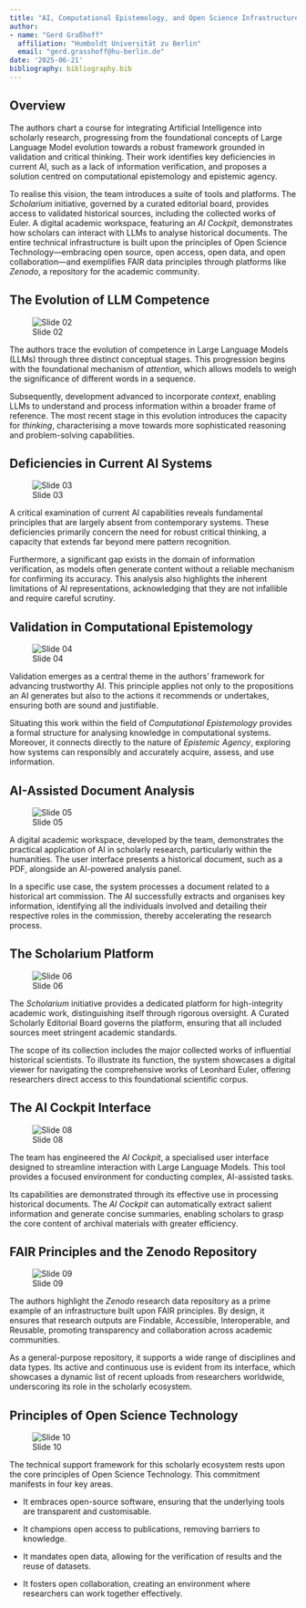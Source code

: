 ```yaml
---
title: "AI, Computational Epistemology, and Open Science Infrastructure"
author:
- name: "Gerd Graßhoff"
  affiliation: "Humboldt Universität zu Berlin"
  email: "gerd.grasshoff@hu-berlin.de"
date: '2025-06-21'
bibliography: bibliography.bib
---
```

## Overview {.unnumbered}

The authors chart a course for integrating Artificial Intelligence into scholarly research, progressing from the foundational concepts of Large Language Model evolution towards a robust framework grounded in validation and critical thinking. Their work identifies key deficiencies in current AI, such as a lack of information verification, and proposes a solution centred on computational epistemology and epistemic agency.

To realise this vision, the team introduces a suite of tools and platforms. The *Scholarium* initiative, governed by a curated editorial board, provides access to validated historical sources, including the collected works of Euler. A digital academic workspace, featuring an *AI Cockpit*, demonstrates how scholars can interact with LLMs to analyse historical documents. The entire technical infrastructure is built upon the principles of Open Science Technology—embracing open source, open access, open data, and open collaboration—and exemplifies FAIR data principles through platforms like *Zenodo*, a repository for the academic community.

## The Evolution of LLM Competence

![Slide 02](images/ai-nepi_008_slide_02.png)

The authors trace the evolution of competence in Large Language Models (LLMs) through three distinct conceptual stages. This progression begins with the foundational mechanism of *attention*, which allows models to weigh the significance of different words in a sequence.

Subsequently, development advanced to incorporate *context*, enabling LLMs to understand and process information within a broader frame of reference. The most recent stage in this evolution introduces the capacity for *thinking*, characterising a move towards more sophisticated reasoning and problem-solving capabilities.

## Deficiencies in Current AI Systems

![Slide 03](images/ai-nepi_008_slide_03.png)

A critical examination of current AI capabilities reveals fundamental principles that are largely absent from contemporary systems. These deficiencies primarily concern the need for robust critical thinking, a capacity that extends far beyond mere pattern recognition.

Furthermore, a significant gap exists in the domain of information verification, as models often generate content without a reliable mechanism for confirming its accuracy. This analysis also highlights the inherent limitations of AI representations, acknowledging that they are not infallible and require careful scrutiny.

## Validation in Computational Epistemology

![Slide 04](images/ai-nepi_008_slide_04.png)

Validation emerges as a central theme in the authors' framework for advancing trustworthy AI. This principle applies not only to the propositions an AI generates but also to the actions it recommends or undertakes, ensuring both are sound and justifiable.

Situating this work within the field of *Computational Epistemology* provides a formal structure for analysing knowledge in computational systems. Moreover, it connects directly to the nature of *Epistemic Agency*, exploring how systems can responsibly and accurately acquire, assess, and use information.

## AI-Assisted Document Analysis

![Slide 05](images/ai-nepi_008_slide_05.png)

A digital academic workspace, developed by the team, demonstrates the practical application of AI in scholarly research, particularly within the humanities. The user interface presents a historical document, such as a PDF, alongside an AI-powered analysis panel.

In a specific use case, the system processes a document related to a historical art commission. The AI successfully extracts and organises key information, identifying all the individuals involved and detailing their respective roles in the commission, thereby accelerating the research process.

## The Scholarium Platform

![Slide 06](images/ai-nepi_008_slide_06.png)

The *Scholarium* initiative provides a dedicated platform for high-integrity academic work, distinguishing itself through rigorous oversight. A Curated Scholarly Editorial Board governs the platform, ensuring that all included sources meet stringent academic standards.

The scope of its collection includes the major collected works of influential historical scientists. To illustrate its function, the system showcases a digital viewer for navigating the comprehensive works of Leonhard Euler, offering researchers direct access to this foundational scientific corpus.

## The AI Cockpit Interface

![Slide 08](images/ai-nepi_008_slide_08.png)

The team has engineered the *AI Cockpit*, a specialised user interface designed to streamline interaction with Large Language Models. This tool provides a focused environment for conducting complex, AI-assisted tasks.

Its capabilities are demonstrated through its effective use in processing historical documents. The *AI Cockpit* can automatically extract salient information and generate concise summaries, enabling scholars to grasp the core content of archival materials with greater efficiency.

## FAIR Principles and the Zenodo Repository

![Slide 09](images/ai-nepi_008_slide_09.png)

The authors highlight the *Zenodo* research data repository as a prime example of an infrastructure built upon FAIR principles. By design, it ensures that research outputs are Findable, Accessible, Interoperable, and Reusable, promoting transparency and collaboration across academic communities.

As a general-purpose repository, it supports a wide range of disciplines and data types. Its active and continuous use is evident from its interface, which showcases a dynamic list of recent uploads from researchers worldwide, underscoring its role in the scholarly ecosystem.

## Principles of Open Science Technology

![Slide 10](images/ai-nepi_008_slide_10.png)

The technical support framework for this scholarly ecosystem rests upon the core principles of Open Science Technology. This commitment manifests in four key areas.

- It embraces open-source software, ensuring that the underlying tools are transparent and customisable.

- It champions open access to publications, removing barriers to knowledge.

- It mandates open data, allowing for the verification of results and the reuse of datasets.

- It fosters open collaboration, creating an environment where researchers can work together effectively.